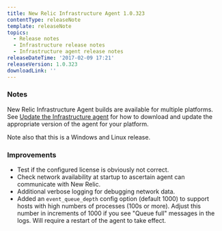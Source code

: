 ```yaml
---
title: New Relic Infrastructure Agent 1.0.323
contentType: releaseNote
template: releaseNote
topics:
  - Release notes
  - Infrastructure release notes
  - Infrastructure agent release notes
releaseDateTime: '2017-02-09 17:21'
releaseVersion: 1.0.323
downloadLink: ''
---
```


### Notes

New Relic Infrastructure Agent builds are available for multiple platforms. See [Update the Infrastructure agent](https://docs.newrelic.com/docs/infrastructure/new-relic-infrastructure/installation/update-infrastructure-agent) for how to download and update the appropriate version of the agent for your platform.

Note also that this is a Windows and Linux release.

### Improvements

* Test if the configured license is obviously not correct.
* Check network availability at startup to ascertain agent can communicate with New Relic.
* Additional verbose logging for debugging network data.
* Added an `event_queue_depth` config option (default 1000) to support hosts with high numbers of processes (100s or more). Adjust this number in increments of 1000 if you see "Queue full" messages in the logs. Will require a restart of the agent to take effect.
